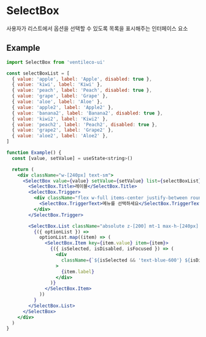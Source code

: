 
<Meta title="COMPONENTS/SelectBox" />

# SelectBox

사용자가 리스트에서 옵션을 선택할 수 있도록 목록을 표시해주는 인터페이스 요소

## Example

```jsx
import SelectBox from 'ventileco-ui'

const selectBoxList = [
  { value: 'apple', label: 'Apple', disabled: true },
  { value: 'kiwi', label: 'Kiwi' },
  { value: 'peach', label: 'Peach', disabled: true },
  { value: 'grape', label: 'Grape' },
  { value: 'aloe', label: 'Aloe' },
  { value: 'apple2', label: 'Apple2' },
  { value: 'banana2', label: 'Banana2', disabled: true },
  { value: 'kiwi2', label: 'Kiwi2' },
  { value: 'peach2', label: 'Peach2', disabled: true },
  { value: 'grape2', label: 'Grape2' },
  { value: 'aloe2', label: 'Aloe2' },
]

function Example() {
  const [value, setValue] = useState<string>()

  return (
    <div className="w-[240px] text-sm">
      <SelectBox value={value} setValue={setValue} list={selectBoxList}>
        <SelectBox.Title>레이블</SelectBox.Title>
        <SelectBox.Trigger>
          <div className="flex w-full items-center justify-between rounded-md border px-3 py-2">
            <SelectBox.TriggerText>메뉴를 선택하세요</SelectBox.TriggerText>
          </div>
        </SelectBox.Trigger>

        <SelectBox.List className="absolute z-[200] mt-1 max-h-[240px] w-full overflow-hidden overflow-y-scroll rounded-md border bg-white">
          {({ optionList }) =>
            optionList.map((item) => (
              <SelectBox.Item key={item.value} item={item}>
                {({ isSelected, isDisabled, isFocused }) => (
                  <div
                    className={`${isSelected && 'text-blue-600'} ${isDisabled && 'text-gray-300'} ${isFocused && 'bg-blue-100'} w-full px-3 py-2 hover:bg-gray-100`}
                  >
                    {item.label}
                  </div>
                )}
              </SelectBox.Item>
            ))
          }
        </SelectBox.List>
      </SelectBox>
    </div>
  )
}
```
